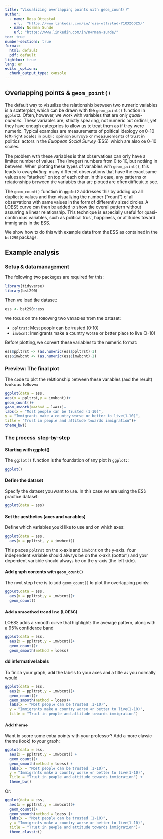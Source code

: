 ```yaml
---
title: "Visualizing overlapping points with geom_count()"
author: 
  - name: Rosa Ottestad
    url:  "https://www.linkedin.com/in/rosa-ottestad-718320325/"
  - name: Norman Sunde
    url: "https://www.linkedin.com/in/norman-sunde/"
toc: true
number-sections: true
format:
  html: default
  pdf: default
lightbox: true
lang: en
editor_options: 
  chunk_output_type: console
---
```


## Overlapping points & `geom_point()`

The default way to visualize the relationship between two numeric variables is a scatterplot, which can be drawn with the `geom_point()` function in `ggplot2`. Often, however, we work with variables that are only *quasi-numeric*. These variables are, strictly speaking, not numeric but ordinal, yet they have enough categories to allow us to treat them as if they were numeric. Typical examples are measurements of political ideology on 0-10 left-right scales in public opinion surveys or measurements of trust in political actors in the *European Social Survey* (ESS), which are also on 0-10 scales. 

The problem with these variables is that observations can only have a limited number of values: The (integer) numbers from 0 to 10, but nothing in between. When plotting these types of variables with `geom_point()`, this leads to *overplotting*: many different observations that have the exact same values are "stacked" on top of each other. In this case, any patterns or relationships between the variables that are plotted are often difficult to see.

The `geom_count()` function in `ggplot2` addresses this by adding up all duplicate values and then visualizing the number ("count") of all observations with same values in the form of differently sized circles. A LOESS curve can then be added to show the overall pattern without assuming a linear relationship. This technique is especially useful for quasi-continuous variables, such as political trust,
happiness, or attitudes toward immigrants in the ESS.

We show how to do this with example data from the ESS as contained in the `bst290` package.

## Example analysis
### Setup & data management
The following two packages are required for this:
```r
library(tidyverse)
library(bst290)
```

Then we load the dataset:
```r
ess <- bst290::ess
```

We focus on the following two variables from the dataset:

 - `ppltrst`: Most people can be trusted (0-10)
 - `imwbcnt`: Immigrants make a country worse or better place to live (0-10)

Before plotting, we convert these variables to the numeric format:
```r
ess$ppltrst <- (as.numeric(ess$ppltrst)-1)
ess$imwbcnt <- (as.numeric(ess$imwbcnt)-1)
```

### Preview: The final plot

The code to plot the relationship between these variables (and the result) looks as follows:
```r
ggplot(data = ess,
aes(x = ppltrst,y = imwbcnt))+
geom_count()+
geom_smooth(method = loess)+
labs(x = "Most people can be trusted (1-10)",
y = "Immigrants make a country worse or better to live(1-10)",
title = "Trust in people and attitude towards immigration")+
theme_bw()
```

### The process, step-by-step

#### Starting with ggplot()
The `ggplot()` function is the foundation of any plot in `ggplot2`:
```r
ggplot()
```

#### Define the dataset

Specify the dataset you want to use. In this case we are using the ESS practice dataset:
```r
ggplot(data = ess)
```

#### Set the aesthetics (axes and variables)

Define which variables you’d like to use and on which axes:
````r
ggplot(data = ess,
  aes(x = ppltrst, y = imwbcnt))
````

This places `ppltrst` on the x-axis and `imwbcnt` on the y-axis. Your independent variable should always be on the x-axis (bottom) and your dependent variable should always be on the y-axis (the left side).

#### Add graph contents with `geom_count()`

The next step here is to add `geom_count()` to plot the overlapping points:
```r
ggplot(data = ess,
  aes(x = ppltrst,y = imwbcnt))+
  geom_count()
```

#### Add a smoothed trend line (LOESS)

LOESS adds a smooth curve that highlights the average pattern, along with a 95% confidence band:
```r
ggplot(data = ess,
  aes(x = ppltrst,y = imwbcnt))+
  geom_count()+
  geom_smooth(method = loess)
```

#### dd informative labels
To finish your graph, add the labels to your axes and a title as you normally would:
```r
ggplot(data = ess,
  aes(x = ppltrst,y = imwbcnt))+
  geom_count()+
  geom_smooth(method = loess)+
  labs(x = "Most people can be trusted (1-10)",
  y = "Immigrants make a country worse or better to live(1-10)",
  title = "Trust in people and attitude towards immigration")

```

#### Add theme

Want to score some extra points with your professor? Add a more classic theme (look) to your graph:
```r
ggplot(data = ess,
  aes(x = ppltrst,y = imwbcnt)) +
  geom_count()+
  geom_smooth(method = loess) +
  labs(x = "Most people can be trusted (1-10)",
  y = "Immigrants make a country worse or better to live(1-10)",
  Title = "Trust in people and attitude towards immigration") +
  theme_bw()

```

Or:
```r
ggplot(data = ess,
  aes(x = ppltrst,y = imwbcnt))+
  geom_count()+
  geom_smooth(method = loess )+
  labs(x = "Most people can be trusted (1-10)",
  y = "Immigrants make a country worse or better to live(1-10)",
  title = "Trust in people and attitude towards immigration")+
  theme_classic()
```



